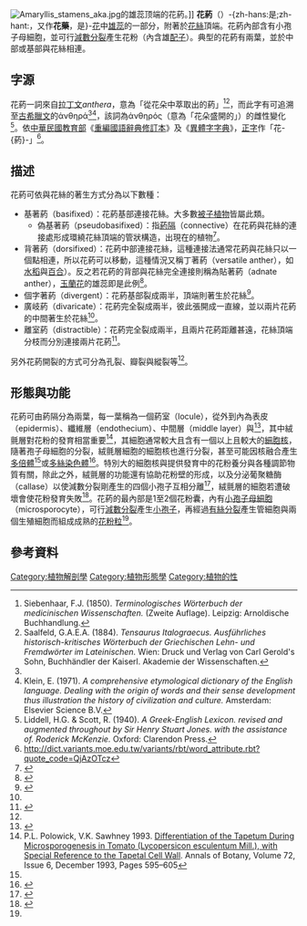 {{NoteTA
|T=zh-hans:花药;zh-hant:花葯
|1=zh-hans:花药;zh-hant:花葯
}}

[[File:Amaryllis_stamens_aka.jpg|thumb]]的雄蕊顶端的花葯。]]
'''花葯'''（{{lang-en|anther}}）-{zh-hans:是;zh-hant:，又作'''花藥'''，是}-[[花|花]]中[[雄蕊|雄蕊]]的一部分，附著於[[花絲|花絲]]頂端。花葯內部含有小孢子母細胞，並可行[[減數分裂|減數分裂]]產生花粉（內含雄[[配子|配子]]）。典型的花葯有兩葉，並於中部或基部與花絲相連。

==字源==
花葯一詞來自[[拉丁文|拉丁文]]''anthera''，意為「從花朵中萃取出的葯」<ref name="Siebenhaar1850">Siebenhaar, F.J. (1850). ''Terminologisches Wörterbuch der medicinischen Wissenschaften.'' (Zweite Auflage). Leipzig: Arnoldische Buchhandlung.</ref><ref name="Saalfeld1884">Saalfeld, G.A.E.A. (1884). ''Tensaurus Italograecus. Ausführliches historisch-kritisches Wörterbuch der Griechischen Lehn- und Fremdwörter im Lateinischen.'' Wien: Druck und Verlag von Carl Gerold's Sohn, Buchhändler der Kaiserl. Akademie der Wissenschaften.</ref>，而此字有可追溯至[[古希臘文|古希臘文]]的ἀνθηρά<ref name="Saalfeld1884"/><ref name="Klein1971">Klein, E. (1971). ''A comprehensive etymological dictionary of the English language. Dealing with the origin of words and their sense development thus illustration the history of civilization and culture.'' Amsterdam: Elsevier Science B.V.</ref>，該詞為ἀνθηρός（意為「花朵盛開的」）的雌性變化<ref name="Liddell & Scott">Liddell, H.G. & Scott, R. (1940). ''A Greek-English Lexicon. revised and augmented throughout by Sir Henry Stuart Jones. with the assistance of. Roderick McKenzie.'' Oxford: Clarendon Press.</ref>。依[[中華民國教育部|中華民國教育部]]《[[重編國語辭典修訂本|重編國語辭典修訂本]]》及《[[異體字字典|異體字字典]]》，[[正字|正字]]作「花-{葯}-」<ref>http://dict.variants.moe.edu.tw/variants/rbt/word_attribute.rbt?quote_code=QjAzOTcz</ref>。

==描述==
花葯可依與花絲的著生方式分為以下數種：
*基著葯（basifixed）：花葯基部連接花絲。大多數[[被子植物|被子植物]]皆屬此類。
**偽基著葯（pseudobasifixed）：指[[葯隔|葯隔]]（connective）在花葯與花絲的連接處形成環繞花絲頂端的管狀構造，出現在{{link-en|延龄草科|Trilliaceae}}的植物<ref>{{cite book|title=Flowering Plants|author=Armen Takhtajan|url=https://books.google.com/books?id=oumyfO-NHuUC&pg=PA632&lpg=PA632&dq=pseudobasifixed+anther&source=bl&ots=iMayT3Btt0&sig=VifOW8x_ZAkjIMSlJkWCmDdKi9c&hl=zh-TW&sa=X&ei=-obAVOXcCIiaNoCXgIAB&ved=0CCwQ6AEwAg#v=onepage&q=pseudobasifixed%20anther&f=false|page=632|publisher=Springer|isbn=9781402096082}}</ref>。
*背著葯（dorsifixed）：花葯中部連接花絲，這種連接法通常花葯與花絲只以一個點相連，所以花葯可以移動，這種情況又稱丁著葯（versatile anther），如[[水稻|水稻]]與[[百合|百合]]）。反之若花葯的背部與花絲完全連接則稱為貼著葯（adnate anther），[[玉蘭花|玉蘭花]]的雄蕊即是此例<ref>{{cite web|url=http://www.digilibraries.com/html_ebooks/118511/33757/www.digilibraries.com@33757@33757-h@33757-h-6.htm|title=The elements of botany|author=Asa Gray|deadurl=yes|archiveurl=https://web.archive.org/web/20150122080942/http://www.digilibraries.com/html_ebooks/118511/33757/www.digilibraries.com@33757@33757-h@33757-h-6.htm|archivedate=2015-01-22}}</ref>。
*個字著葯（divergent）：花葯基部裂成兩半，頂端則著生於花絲<ref name="book">{{cite book|title=植物學實驗指導|author=葉創興、馮虎元|
publisher=清華大學出版社|isbn=9787040207606}}</ref>。
*廣岐葯（divaricate）：花葯完全裂成兩半，彼此張開成一直線，並以兩片花葯的中間著生於花絲<ref name="book"></ref>。
*離室葯（distractible）：花葯完全裂成兩半，且兩片花葯距離甚遠，花絲頂端分枝而分別連接兩片花葯<ref>{{cite web|url=http://www.biologydiscussion.com/plants/parts-of-a-typical-flower-with-diagram/6292|title=Parts of a typical flower|publisher=Biology Discussion}}</ref>。

另外花葯開裂的方式可分為孔裂、瓣裂與縱裂等<ref name="book"></ref>。

==形態與功能==
花葯可由葯隔分為兩葉，每一葉稱為一個葯室（locule），從外到內為表皮（epidermis）、纖維層（endothecium）、中間層（middle layer）與{{link-en|絨氈層|Tapetum (botany)}}<ref name="vascular">{{cite book|url=https://books.google.com/books?id=kcSZriBQGp4C&pg=PA79&lpg=PA79&dq=tapetum+polyploidy&source=bl&ots=Kh0tiYUT3C&sig=sG74gvdBrMNJoqsb3JCgAZzv_s8&hl=zh-TW&sa=X&ei=GZfAVPHRBIKUNqCmhMAG&ved=0CFkQ6AEwCA#v=onepage&q=tapetum%20polyploidy&f=false|title=The Families and Genera of Vascular Plants|author=K. Kubitzki|publisher=Springer|volume=VII|page=79|isbn=9783662072554}}</ref>，其中絨氈層對花粉的發育相當重要<ref>P.L. Polowick, V.K. Sawhney 1993. [http://www.sciencedirect.com/science/article/pii/S0305736483711509 Differentiation of the Tapetum During Microsporogenesis in Tomato (Lycopersicon esculentum Mill.), with Special Reference to the Tapetal Cell Wall]. Annals of Botany, Volume 72, Issue 6, December 1993, Pages 595–605</ref>，其細胞通常較大且含有一個以上且較大的[[細胞核|細胞核]]，隨著孢子母細胞的分裂，絨氈層細胞的細胞核也進行分裂，甚至可能因核融合產生[[多倍體|多倍體]]<ref name="vascular"></ref>或[[多絲染色體|多絲染色體]]<ref>{{cite journal|title=Occurrence of Polytene Chromosomes in the Anther Tapetum of Vigna unguiculata (L.) Walp|author=M. Guerra and G. M. G. Carvalheira|journal=Journal of Heredity|year=1994|volume=85|issue=1|pages=43-46}}</ref>。特別大的細胞核與提供發育中的花粉養分與各種調節物質有關，除此之外，絨氈層的功能還有協助花粉壁的形成，以及分泌葡聚糖酶（callase）以使減數分裂剛產生的四個小孢子互相分離<ref>{{cite journal|title=TAPETUM DETERMINANT1 Is Required for Cell Specialization in the Arabidopsis Anther|author=Shu-Lan Yang et al|journal=Plant Cell|volume=12|issue=12|pages=|date=2003-12|doi=10.1105/tpc.016618}}
</ref>，絨氈層的細胞若遭破壞會使花粉發育失敗<ref>{{cite journal|title=Induction of male sterility in plants by a chimaeic ribonuclease gene.|author=Mariani, C. et al|journal=Nature|volume=347|pages=737-741|doi=10.1038/347737a0|date=1990-9}}</ref>。花葯的最內部是1至2個花粉囊，內有[[小孢子母細胞|小孢子母細胞]]（microsporocyte），可行[[減數分裂|減數分裂]]產生[[小孢子|小孢子]]，再經過[[有絲分裂|有絲分裂]]產生管細胞與兩個生殖細胞而組成成熟的[[花粉粒|花粉粒]]<ref name="vascular"></ref>。

==參考資料==
{{Reflist|2}}

{{植物学}}

[[Category:植物解剖學|Category:植物解剖學]]
[[Category:植物形態學|Category:植物形態學]]
[[Category:植物的性|Category:植物的性]]